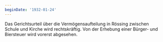 ```yaml
---
beginDate: '1932-01-24'
---
```


Das Gerichtsurteil über die Vermögensaufteilung in Rössing zwischen Schule und
Kirche wird rechtskräftig. Von der Erhebung einer Bürger- und Biersteuer wird
vorerst abgesehen.
